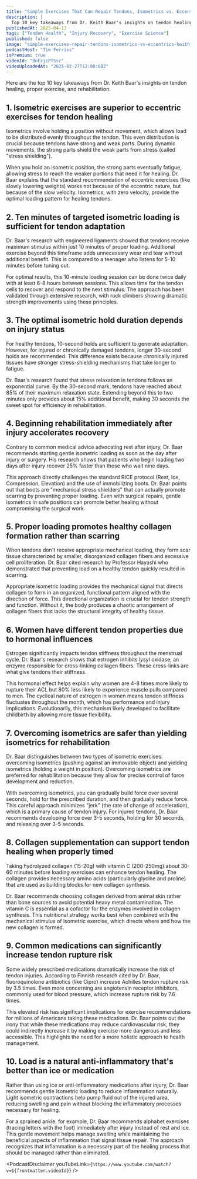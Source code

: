```yaml
---
title: "Simple Exercises That Can Repair Tendons, Isometrics vs. Eccentrics, and More — Dr. Keith Baar"
description: |
  Top 10 key takeaways from Dr. Keith Baar's insights on tendon healing, proper exercise, and rehabilitation.
publishedAt: 2025-04-13
tags: ["Tendon Health", "Injury Recovery", "Exercise Science"]
published: false
image: "simple-exercises-repair-tendons-isometrics-vs-eccentrics-keith-baar.jpg"
podcastHost: "Tim Ferriss"
isPremium: true
videoId: "BnFzjcPTSsc"
videoUploadedAt: "2025-02-27T12:00:00Z"
---
```



<PodcastSummaryPageLayout frontmatter={frontmatter}>

Here are the top 10 key takeaways from Dr. Keith Baar's insights on tendon healing, proper exercise, and rehabilitation.

## 1. Isometric exercises are superior to eccentric exercises for tendon healing

Isometrics involve holding a position without movement, which allows load to be distributed evenly throughout the tendon. This even distribution is crucial because tendons have strong and weak parts. During dynamic movements, the strong parts shield the weak parts from stress (called "stress shielding").

When you hold an isometric position, the strong parts eventually fatigue, allowing stress to reach the weaker portions that need it for healing. Dr. Baar explains that the standard recommendation of eccentric exercises (like slowly lowering weights) works not because of the eccentric nature, but because of the slow velocity. Isometrics, with zero velocity, provide the optimal loading pattern for healing tendons.

## 2. Ten minutes of targeted isometric loading is sufficient for tendon adaptation

Dr. Baar's research with engineered ligaments showed that tendons receive maximum stimulus within just 10 minutes of proper loading. Additional exercise beyond this timeframe adds unnecessary wear and tear without additional benefit. This is compared to a teenager who listens for 5-10 minutes before tuning out.

For optimal results, this 10-minute loading session can be done twice daily with at least 6-8 hours between sessions. This allows time for the tendon cells to recover and respond to the next stimulus. The approach has been validated through extensive research, with rock climbers showing dramatic strength improvements using these principles.

## 3. The optimal isometric hold duration depends on injury status

For healthy tendons, 10-second holds are sufficient to generate adaptation. However, for injured or chronically damaged tendons, longer 30-second holds are recommended. This difference exists because chronically injured tissues have stronger stress-shielding mechanisms that take longer to fatigue.

Dr. Baar's research found that stress relaxation in tendons follows an exponential curve. By the 30-second mark, tendons have reached about 85% of their maximum relaxation state. Extending beyond this to two minutes only provides about 15% additional benefit, making 30 seconds the sweet spot for efficiency in rehabilitation.

## 4. Beginning rehabilitation immediately after injury accelerates recovery

Contrary to common medical advice advocating rest after injury, Dr. Baar recommends starting gentle isometric loading as soon as the day after injury or surgery. His research shows that patients who begin loading two days after injury recover 25% faster than those who wait nine days.

This approach directly challenges the standard RICE protocol (Rest, Ice, Compression, Elevation) and the use of immobilizing boots. Dr. Baar points out that boots are "mechanical stress shielders" that can actually promote scarring by preventing proper loading. Even with surgical repairs, gentle isometrics in safe positions can promote better healing without compromising the surgical work.

## 5. Proper loading promotes healthy collagen formation rather than scarring

When tendons don't receive appropriate mechanical loading, they form scar tissue characterized by smaller, disorganized collagen fibers and excessive cell proliferation. Dr. Baar cited research by Professor Hayashi who demonstrated that preventing load on a healthy tendon quickly resulted in scarring.

Appropriate isometric loading provides the mechanical signal that directs collagen to form in an organized, functional pattern aligned with the direction of force. This directional organization is crucial for tendon strength and function. Without it, the body produces a chaotic arrangement of collagen fibers that lacks the structural integrity of healthy tissue.

## 6. Women have different tendon properties due to hormonal influences

Estrogen significantly impacts tendon stiffness throughout the menstrual cycle. Dr. Baar's research shows that estrogen inhibits lysyl oxidase, an enzyme responsible for cross-linking collagen fibers. These cross-links are what give tendons their stiffness.

This hormonal effect helps explain why women are 4-8 times more likely to rupture their ACL but 80% less likely to experience muscle pulls compared to men. The cyclical nature of estrogen in women means tendon stiffness fluctuates throughout the month, which has performance and injury implications. Evolutionarily, this mechanism likely developed to facilitate childbirth by allowing more tissue flexibility.

## 7. Overcoming isometrics are safer than yielding isometrics for rehabilitation

Dr. Baar distinguishes between two types of isometric exercises: overcoming isometrics (pushing against an immovable object) and yielding isometrics (holding a weight in position). Overcoming isometrics are preferred for rehabilitation because they allow for precise control of force development and reduction.

With overcoming isometrics, you can gradually build force over several seconds, hold for the prescribed duration, and then gradually reduce force. This careful approach minimizes "jerk" (the rate of change of acceleration), which is a primary cause of tendon injury. For injured tendons, Dr. Baar recommends developing force over 3-5 seconds, holding for 30 seconds, and releasing over 3-5 seconds.

## 8. Collagen supplementation can support tendon healing when properly timed

Taking hydrolyzed collagen (15-20g) with vitamin C (200-250mg) about 30-60 minutes before loading exercises can enhance tendon healing. The collagen provides necessary amino acids (particularly glycine and proline) that are used as building blocks for new collagen synthesis.

Dr. Baar recommends choosing collagen derived from animal skin rather than bone sources to avoid potential heavy metal contamination. The vitamin C is essential as a cofactor for the enzymes involved in collagen synthesis. This nutritional strategy works best when combined with the mechanical stimulus of isometric exercise, which directs where and how the new collagen is formed.

## 9. Common medications can significantly increase tendon rupture risk

Some widely prescribed medications dramatically increase the risk of tendon injuries. According to Finnish research cited by Dr. Baar, fluoroquinolone antibiotics (like Cipro) increase Achilles tendon rupture risk by 3.5 times. Even more concerning are angiotensin receptor inhibitors, commonly used for blood pressure, which increase rupture risk by 7.6 times.

This elevated risk has significant implications for exercise recommendations for millions of Americans taking these medications. Dr. Baar points out the irony that while these medications may reduce cardiovascular risk, they could indirectly increase it by making exercise more dangerous and less accessible. This highlights the need for a more holistic approach to health management.

## 10. Load is a natural anti-inflammatory that's better than ice or medication

Rather than using ice or anti-inflammatory medications after injury, Dr. Baar recommends gentle isometric loading to reduce inflammation naturally. Light isometric contractions help pump fluid out of the injured area, reducing swelling and pain without blocking the inflammatory processes necessary for healing.

For a sprained ankle, for example, Dr. Baar recommends alphabet exercises (tracing letters with the foot) immediately after injury instead of rest and ice. This gentle movement helps manage swelling while maintaining the beneficial aspects of inflammation that signal tissue repair. The approach recognizes that inflammation is a necessary part of the healing process that should be managed rather than eliminated.

<PodcastDisclaimer
  youTubeLink={`https://www.youtube.com/watch?v=${frontmatter.videoId}`}
/>

</PodcastSummaryPageLayout>
